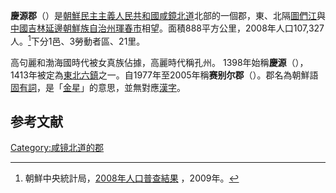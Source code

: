 {{Infobox Korean settlement
| context = north
| img=DPRK2006 Hambuk-Saepyol.PNG
| hangul = 경원군
| hanja = 慶源郡
|rr= Gyeongwon-gun
|mr= Kyŏngwŏn-gun
| area_km2 = 888
|  pop = 107327
| popyear = 2008
|  divs = 1邑、3勞動者區、21里
}}
'''慶源郡'''（{{kor|諺=경원군|漢=慶源郡|羅= Kyŏngwŏn gun|f=y}}）是[[朝鮮民主主義人民共和國|朝鮮民主主義人民共和國]][[咸鏡北道|咸鏡北道]]北部的一個郡，東、北隔[[圖們江|圖們江]]與[[中國|中國]][[吉林|吉林]][[延邊朝鮮族自治州|延邊朝鮮族自治州]][[琿春市|琿春市]]相望。面積888平方公里，2008年人口107,327人。<ref>朝鮮中央統計局，[http://unstats.un.org/unsd/demographic/sources/census/2010_PHC/North_Korea/Final%20national%20census%20report.pdf 2008年人口普查結果] {{webarchive|url=https://web.archive.org/web/20110514111837/http://unstats.un.org/unsd/demographic/sources/census/2010_PHC/North_Korea/Final%20national%20census%20report.pdf |date=2011-05-14 }}，2009年。</ref>下分1邑、3勞動者區、21里。

高句麗和渤海國時代被女真族佔據，高麗時代稱孔州。
1398年始稱'''慶源'''（{{lang-ko|경원}}），1413年被定為[[東北六鎮|東北六鎮]]之一。自1977年至2005年稱'''赛别尔郡'''（{{lang-ko|새별군}}）。郡名{{lang|ko|새별}}為朝鮮語[[固有詞|固有詞]]，是「[[金星|金星]]」的意思，並無對應[[朝鮮漢字|漢字]]。

== 参考文献 ==
<div class="references-small">
<references></references>
</div>

{{咸鏡北道行政區劃}}

{{DEFAULTSORT:Saebyol-gun}}

[[Category:咸镜北道的郡|Category:咸镜北道的郡]]